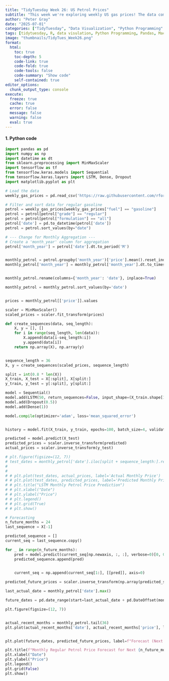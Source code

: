 ```yaml
---
title: "TidyTuesday Week 26: US Petrol Prices"
subtitle: "This week we're exploring weekly US gas prices! The data comes from the U.S. Energy Information Administration (EIA), which publishes average retail gasoline and diesel prices each Monday. "
author: "Peter Gray"
date: "2025-07-01" 
categories: ["TidyTuesday", "Data Visualization", "Python Programming" , "Machine Learning", "2025"]
tags: [tidytuesday, R, data visulation, Python Programming, Pandas, Machine Learning]
image: "thumbnails/TidyTues_Week26.png"
format:
  html:
    toc: true
    toc-depth: 5
    code-link: true
    code-fold: true
    code-tools: false
    code-summary: "Show code"
    self-contained: true
editor_options: 
  chunk_output_type: console
execute: 
  freeze: true                                                  
  cache: true                                                   
  error: false
  message: false
  warning: false
  eval: true
---
```



#### 1. Python code

```python
import pandas as pd
import numpy as np
import datetime as dt
from sklearn.preprocessing import MinMaxScaler
import tensorflow as tf
from tensorflow.keras.models import Sequential
from tensorflow.keras.layers import LSTM, Dense, Dropout
import matplotlib.pyplot as plt

# Load the data
weekly_gas_prices = pd.read_csv('https://raw.githubusercontent.com/rfordatascience/tidytuesday/main/data/2025/2025-07-01/weekly_gas_prices.csv')

# Filter and sort data for regular gasoline
petrol = weekly_gas_prices[weekly_gas_prices["fuel"] == "gasoline"]
petrol = petrol[petrol["grade"] == "regular"]
petrol = petrol[petrol["formulation"] == "all"]
petrol['date'] = pd.to_datetime(petrol['date'])
petrol = petrol.sort_values(by="date")

# --- Change for Monthly Aggregation ---
# Create a 'month_year' column for aggregation
petrol['month_year'] = petrol['date'].dt.to_period('M')


monthly_petrol = petrol.groupby('month_year')['price'].mean().reset_index()
monthly_petrol['month_year'] = monthly_petrol['month_year'].dt.to_timestamp() 


monthly_petrol.rename(columns={'month_year': 'date'}, inplace=True)

monthly_petrol = monthly_petrol.sort_values(by='date')


prices = monthly_petrol[['price']].values

scaler = MinMaxScaler()
scaled_prices = scaler.fit_transform(prices)

def create_sequences(data, seq_length):
    X, y = [], []
    for i in range(seq_length, len(data)):
        X.append(data[i-seq_length:i])
        y.append(data[i])
    return np.array(X), np.array(y)


sequence_length = 36  
X, y = create_sequences(scaled_prices, sequence_length)

split = int(0.8 * len(X))
X_train, X_test = X[:split], X[split:]
y_train, y_test = y[:split], y[split:]

model = Sequential()
model.add(LSTM(50, return_sequences=False, input_shape=(X_train.shape[1], 1)))
model.add(Dropout(0.5))
model.add(Dense(1))

model.compile(optimizer='adam', loss='mean_squared_error')


history = model.fit(X_train, y_train, epochs=100, batch_size=4, validation_data=(X_test, y_test), verbose=0) 

predicted = model.predict(X_test)
predicted_prices = scaler.inverse_transform(predicted)
actual_prices = scaler.inverse_transform(y_test)

# plt.figure(figsize=(12, 7))
# test_dates = monthly_petrol['date'].iloc[split + sequence_length:].reset_index(drop=True)
# 
# 
# # plt.plot(test_dates, actual_prices, label='Actual Monthly Price')
# # plt.plot(test_dates, predicted_prices, label='Predicted Monthly Price')
# # plt.title("LSTM Monthly Petrol Price Prediction")
# # plt.xlabel("Date")
# # plt.ylabel("Price")
# # plt.legend()
# # plt.grid(True)
# # plt.show()

# Forecasting
n_future_months = 24
last_sequence = X[-1]  

predicted_sequence = []
current_seq = last_sequence.copy()

for _ in range(n_future_months):
    pred = model.predict(current_seq[np.newaxis, :, :], verbose=0)[0, 0]
    predicted_sequence.append(pred)

  
    current_seq = np.append(current_seq[1:], [[pred]], axis=0)

predicted_future_prices = scaler.inverse_transform(np.array(predicted_sequence).reshape(-1, 1))

last_actual_date = monthly_petrol['date'].max()

future_dates = pd.date_range(start=last_actual_date + pd.DateOffset(months=1), periods=n_future_months, freq='MS') # 'MS' for Month Start

plt.figure(figsize=(12, 7))


actual_recent_months = monthly_petrol.tail(36)
plt.plot(actual_recent_months['date'], actual_recent_months['price'], label="Actual Monthly Price (Last 24 Months)")


plt.plot(future_dates, predicted_future_prices, label=f"Forecast (Next {n_future_months} Months)", color='red', linestyle='--')

plt.title(f"Monthly Regular Petrol Price Forecast for Next {n_future_months} Months")
plt.xlabel("Date")
plt.ylabel("Price")
plt.legend()
plt.grid(False)
plt.show()
```
